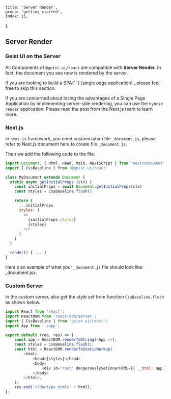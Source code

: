 
	title: 'Server Render',
	group: 'getting-started',
	index: 15,
};

## Server Render

### Geist UI on the Server

All Components of `@geist-ui/react` are compatible with **Server Render**. In fact, the document you see now is rendered by the server.

<Note label="readme">
	If you are looking to build a SPA{' '}
	<Link
		href="https://en.wikipedia.org/wiki/Single-page_application"
		rel="nofollow"
		underline>
		(single page application)
	</Link>
	, please feel free to skip this section.
</Note>

<Spacer y={0.5} />

If you are concerned about losing the advantages of a Single Page Application by implementing server-side rendering, you can use the `hybrid render` application.
Please read <Link color href="https://nextjs.org/blog/next-9-3#next-gen-static-site-generation-ssg-support" rel="nofollow">
the post from the Next.js team</Link> to learn more.

<Spacer y={2.5} />

### Next.js

In `next.js` framework, you need customization file `_document.js`,
please refer to <Link href="https://nextjs.org/docs/advanced-features/custom-document" rel="nofollow">Next.js document here</Link>
to create file `_document.js`.

Then we add the following code to the file:

```js
import Document, { Html, Head, Main, NextScript } from 'next/document'
import { CssBaseline } from '@geist-ui/react'

class MyDocument extends Document {
  static async getInitialProps (ctx) {
    const initialProps = await Document.getInitialProps(ctx)
    const styles = CssBaseline.flush()

    return {
      ...initialProps,
      styles: (
        <>
          {initialProps.styles}
          {styles}
        </>
      )
    }
  }

  render() { ... }
}
```

Here's an example of what your `_document.js` file should look like: <Link href="https://github.com/unix/unix.bio/blob/template/pages/_document.jsx" rel="nofollow">\_document.jsx</Link>.

<Spacer y={3} />

### Custom Server

In the custom server, also get the style set from function `CssBaseline.flush` as shown below.

```js
import React from 'react';
import ReactDOM from 'react-dom/server';
import { CssBaseline } from 'geist-ui/react';
import App from './app';

export default (req, res) => {
	const app = ReactDOM.renderToString(<App />);
	const styles = CssBaseline.flush();
	const html = ReactDOM.renderToStaticMarkup(
		<html>
			<head>{styles}</head>
			<body>
				<div id="root" dangerouslySetInnerHTML={{ __html: app }} />
			</body>
		</html>,
	);
	res.end('<!doctype html>' + html);
};
```

